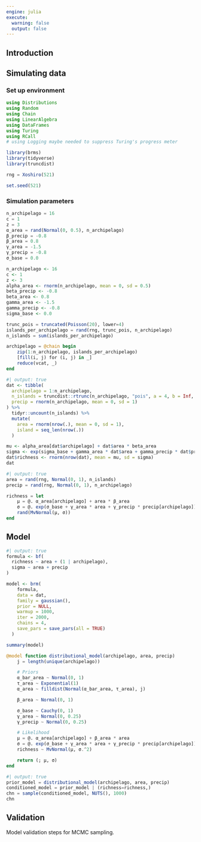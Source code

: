 ```yaml
---
engine: julia
execute:
  warning: false
  output: false
---
```


## Introduction

## Simulating data

### Set up environment

```julia
using Distributions
using Random
using Chain
using LinearAlgebra
using DataFrames
using Turing
using RCall
# using Logging maybe needed to suppress Turing's progress meter
```

```r
library(brms)
library(tidyverse)
library(truncdist)
```

```julia
rng = Xoshiro(521)
```

```r
set.seed(521)
```

### Simulation parameters

```julia
n_archipelago = 16
c = 1
z = 3
α_area = rand(Normal(0, 0.5), n_archipelago)
β_precip = -0.8
β_area = 0.8
γ_area = -1.5
γ_precip = -0.8
σ_base = 0.0
```

```r
n_archipelago <- 16
c <- 1
z <- 3
alpha_area <- rnorm(n_archipelago, mean = 0, sd = 0.5)
beta_precip <- -0.8
beta_area <- 0.8
gamma_area <- -1.5
gamma_precip <- -0.8
sigma_base <- 0.0
```

```julia
trunc_pois = truncated(Poisson(20), lower=4)
islands_per_archipelago = rand(rng, trunc_pois, n_archipelago)
n_islands = sum(islands_per_archipelago)

archipelago = @chain begin
	zip(1:n_archipelago, islands_per_archipelago)
	[fill(i, j) for (i, j) in _]
	reduce(vcat, _)
end
```

```r
#| output: true
dat <- tibble(
  archipelago = 1:n_archipelago,
  n_islands = truncdist::rtrunc(n_archipelago, "pois", a = 4, b = Inf, lambda = 20),
  precip = rnorm(n_archipelago, mean = 0, sd = 1)
) %>%
  tidyr::uncount(n_islands) %>%
  mutate(
    area = rnorm(nrow(.), mean = 0, sd = 1),
    island = seq_len(nrow(.))
  )

mu <- alpha_area[dat$archipelago] + dat$area * beta_area
sigma <- exp(sigma_base + gamma_area * dat$area + gamma_precip * dat$precip)
dat$richness <- rnorm(nrow(dat), mean = mu, sd = sigma)
dat
```

```julia
#| output: true
area = rand(rng, Normal(0, 1), n_islands)
precip = rand(rng, Normal(0, 1), n_archipelago)

richness = let
	μ = @. α_area[archipelago] + area * β_area
	σ = @. exp(σ_base + γ_area * area + γ_precip * precip[archipelago])
	rand(MvNormal(μ, σ))
end
```

## Model

```r
#| output: true
formula <- bf(
  richness ~ area + (1 | archipelago),
  sigma ~ area + precip
)

model <- brm(
	formula, 
	data = dat,
	family = gaussian(),
	prior = NULL,
    warmup = 1000,
	iter = 2000,
	chains = 4,
	save_pars = save_pars(all = TRUE)
  )

summary(model)
```

```julia
@model function distributional_model(archipelago, area, precip)
	j = length(unique(archipelago))

	# Priors
	α_bar_area ~ Normal(0, 1)
	τ_area ~ Exponential(1)
	α_area ~ filldist(Normal(α_bar_area, τ_area), j)

	β_area ~ Normal(0, 1)

	σ_base ~ Cauchy(0, 1)
	γ_area ~ Normal(0, 0.25)
	γ_precip ~ Normal(0, 0.25)

	# Likelihood
	μ = @. α_area[archipelago] + β_area * area
	σ = @. exp(σ_base + γ_area * area + γ_precip * precip[archipelago])
	richness ~ MvNormal(μ, σ.^2)

	return (; μ, σ)
end
```

```julia
#| output: true
prior_model = distributional_model(archipelago, area, precip)
conditioned_model = prior_model | (richness=richness,)
chn = sample(conditioned_model, NUTS(), 1000)
chn
```

## Validation

Model validation steps for MCMC sampling.
